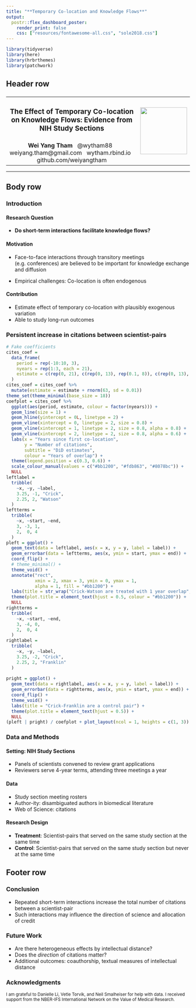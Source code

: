 ```yaml
---
title: "**Temporary Co-location and Knowledge Flows**"
output: 
  postr::flex_dashboard_poster:
    render_print: false
    css: ["resources/fontawesome-all.css", "sole2018.css"]
---
```


```r
library(tidyverse)
library(here)
library(hrbrthemes)
library(patchwork)
```

## Header row {data-height=15}

###

<table style="width:100%">
<tr>
  <td><center><h3>
  **The Effect of Temporary Co-location on Knowledge Flows: \s \newline Evidence from NIH Study Sections**
  </h3></center></td>
  <td rowspan="2">
  <img src="resources/logo.png" style="width:128px"></img>
  </td>
</tr>
<tr><td><center>
  **Wei Yang Tham** &nbsp;
  <i class="fab fa-twitter"></i> \@wytham88 &nbsp;
  <i class="fas fa-envelope"></i> weiyang.tham\@gmail.com &nbsp;
  <i class="fas fa-globe"></i> <a href="https://wytham.rbind.io" style="text-decoration:none;">wytham.rbind.io</a> &nbsp;
  <i class="fab fa-github"></i> <a href="https://github.com/weiyangtham" style="text-decoration:none;">github.com/weiyangtham</a>
  </center></td>
</tr>
</table> 

<hr>

<!--
**Abstract** This paragraph will be rendered inside a wide box right below the
poster title and authors information.
The `render_print` format option is set to `TRUE` by default in this poster
sample, and will result in `postr::render` being called when knitting the
document (see `help("flex_dashboard_poster", package = postr)`).
To disable this (recommended in the initial stages of poster development)
set the `render_print` option to `FALSE`.
-->



## Body row {data-height=75}

### **Introduction** {data-width=400}

#### Research Question

- **Do short-term interactions facilitate knowledge flows?**

#### Motivation

- Face-to-face interactions through transitory meetings (e.g. conferences) are believed to be important for knowledge exchange and diffusion

- Empirical challenges: Co-location is often endogenous
    
#### Contribution
- Estimate effect of temporary co-location with plausibly exogenous variation
- Able to study long-run outcomes

### **Persistent increase in citations between scientist-pairs** {data-width=800}

```r
# Fake coefficients
cites_coef = 
  data_frame(
    period = rep(-10:10, 3), 
    nyears = rep(1:3, each = 21), 
    estimate = c(rep(0, 21), c(rep(0, 13), rep(0.1, 8)), c(rep(0, 13), rep(0.2, 8)))
  )
cites_coef = cites_coef %>%
  mutate(estimate = estimate + rnorm(63, sd = 0.01))
theme_set(theme_minimal(base_size = 18))
coefplot = cites_coef %>% 
  ggplot(aes(period, estimate, colour = factor(nyears))) + 
  geom_line(size = 1) + 
  geom_hline(yintercept = 0L, linetype = 2) + 
  geom_vline(xintercept = 0, linetype = 2, size = 0.8) + 
  geom_vline(xintercept = 1, linetype = 2, size = 0.8, alpha = 0.8) + 
  geom_vline(xintercept = 2, linetype = 2, size = 0.8, alpha = 0.6) + 
  labs(x = "Years since first co-location", 
       y = "Number of citations", 
       subtitle = "DiD estimates",
       colour = "Years of overlap") +
  theme(legend.position = c(0.3, 0.6)) + 
  scale_colour_manual(values = c("#bb1200", "#fdb863", "#8078bc")) + 
  NULL
leftlabel = 
  tribble(
    ~x, ~y, ~label, 
    3.25, -1, "Crick",
    2.25, 2, "Watson"
  )
leftterms = 
  tribble(
    ~x, ~start, ~end, 
    3, -3, 1, 
    2,  0, 4
  )
pleft = ggplot() + 
  geom_text(data = leftlabel, aes(x = x, y = y, label = label)) +
  geom_errorbar(data = leftterms, aes(x, ymin = start, ymax = end)) + 
  coord_flip() + 
  # theme_minimal() + 
  theme_void() + 
  annotate("rect", 
           xmin = 2, xmax = 3, ymin = 0, ymax = 1, 
           alpha = 1, fill = "#bb1200") + 
  labs(title = str_wrap("Crick-Watson are treated with 1 year overlap", 25)) +
  theme(plot.title = element_text(hjust = 0.5, colour = "#bb1200")) + 
  NULL
rightterms = 
  tribble(
    ~x, ~start, ~end, 
    3, -4, 0, 
    2,  0, 4
  )
rightlabel = 
  tribble(
    ~x, ~y, ~label, 
    3.25, -2, "Crick",
    2.25, 2, "Franklin"
  )
  
pright = ggplot() + 
  geom_text(data = rightlabel, aes(x = x, y = y, label = label)) +
  geom_errorbar(data = rightterms, aes(x, ymin = start, ymax = end)) + 
  coord_flip() + 
  theme_void() + 
  labs(title = "Crick-Franklin are a control pair") + 
  theme(plot.title = element_text(hjust = 0.5)) +
  NULL
(pleft | pright) / coefplot + plot_layout(ncol = 1, heights = c(1, 3))
```


### **Data and Methods** {data-width=400}

#### Setting: NIH Study Sections

- Panels of scientists convened to review grant applications
- Reviewers serve 4-year terms, attending three meetings a year

#### Data

- Study section meeting rosters
- Author-ity: disambiguated authors in biomedical literature
- Web of Science: citations

#### Research Design

- **Treatment**: Scientist-pairs that served on the same study section at the same time
- **Control**: Scientist-pairs that served on the same study section but never at the same time

## Footer row {data-height=15} 

### Conclusion {data-width=45}

- Repeated short-term interactions increase the total number of citations between a scientist-pair
- Such interactions may influence the direction of science and allocation of credit

### Future Work {data-width=45}
- Are there heterogeneous effects by intellectual distance?
- Does the *direction* of citations matter?
- Additional outcomes: coauthorship, textual measures of intellectual distance

### Acknowledgments {data-width=20, .small}

<small>
I am grateful to Danielle Li, Vetle Torvik, and Neil Smalheiser for help with data. I received support from the NBER-IFS International Network on the Value of Medical Research.
</small>


<!--
### My Website {data-width=10 .small}
<td rowspan="0"></center>
  <img src="website_QR.png" style="width:80px"></img>
</center></td>
-->